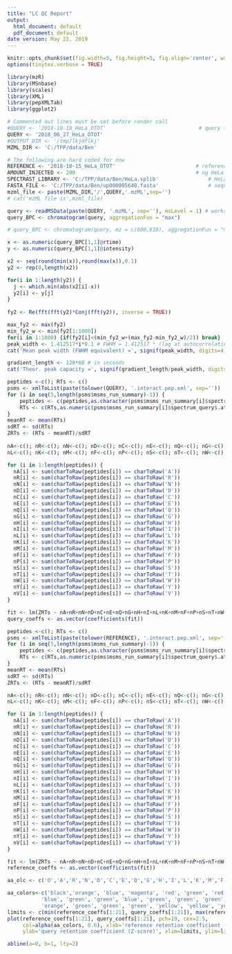 ---
title: "LC QC Report"
output:
  html_document: default
  pdf_document: default
date version: May 22, 2019
---

[//]: # (This sub-report contains metrics related to the performance of LC system components. Metrics include estimated pH of mobile phases, column heater, shape of gradient, peak shape statistics (such as FWHM for 25, 50 and 75% quartiles and base peak width). Future work will include determining % TIC that is polysiloxane or detergents in order to evaluate column health and system contamination. This sub-report assumes the MS2.Rmd has been run first so that the files are available.)


```{r Global Options, echo=FALSE}
knitr::opts_chunk$set(fig.width=5, fig.height=5, fig.align='center', warning=FALSE, message=FALSE, error=TRUE)
options(tinytex.verbose = TRUE)
```


[//]: # (1. Load R packages and specify the search parameters and sequence database)

```{r Setup, echo=FALSE}
library(mzR)
library(MSnbase)
library(scales)
library(XML)
library(pepXMLTab)
library(ggplot2)

# Commented out lines must be set before render call
#QUERY <- '2018-10-18_HeLa_OTOT'                              # query for QC
QUERY <- '2018_06_27_HeLa_OTOT'  
#OUTPUT_DIR <- '/tmp/lkjdflkj'
MZML_DIR <- 'C:/TPP/data/Ben'

# The following are hard coded for now
REFERENCE <- '2018-10-15_HeLa_OTOT'                          # reference (could be local)
AMOUNT_INJECTED <- 200                                       # ng HeLa injected (reference)
SPECTRAST_LIBRARY <- 'C:/TPP/data/Ben/HeLa.splib'                # HeLa library
FASTA_FILE <- 'C:/TPP/data/Ben/up000005640.fasta'                # sequence database
mzml_file <- paste(MZML_DIR,'/',QUERY,'.mzML',sep='')
# cat('mzML file is',mzml_file)
```


[//]: # (1. Estimate peak capacity)

[//]: # (Calculate peak capacity as defined in QuiC or ID-free?)

```{r Estimate peak capacity, eval=TRUE, echo=FALSE}
query <- readMSData(paste(QUERY, '.mzML', sep=''), msLevel = 1) # works, but quite slow...
query_BPC <- chromatogram(query, aggregationFun = "max")

# query_BPC <- chromatogram(query, mz = c(600,610), aggregationFun = "max") # smaller m/z windows?

x <- as.numeric(query_BPC[1,1]@rtime)
y <- as.numeric(query_BPC[1,1]@intensity)

x2 <- seq(round(min(x)),round(max(x)),0.1)
y2 <- rep(0,length(x2))

for(i in 1:length(y2)) {
  j <- which.min(abs(x2[i]-x))
  y2[i] <- y[j]
}
  
fy2 <- Re(fft(fft(y2)*Conj(fft(y2)), inverse = TRUE))

max_fy2 <- max(fy2)
min_fy2_w <- min(fy2[1:1000])
for(i in 1:1000) {if(fy2[i]<(min_fy2_w+(max_fy2-min_fy2_w)/2)) break}
peak_width <- 1.412517*i*0.1 # FWHM = 1.412517 * (lag at autocorrelation half maximum for gaussian)
cat('Mean peak width (FWHM equivalent) =', signif(peak_width, digits=4), "seconds")

gradient_length <- 120*60 # in seconds
cat('Theor. peak capacity =', signif(gradient_length/peak_width, digits=4))
```
\begin{center}Figure 1: Peak capacity.\end{center}

[//]: # (2. Look at retention coefficients)

[//]: # (Here we train a linear model (Palmblad *et al*., 2002) for predicting retention times, and compare the amino acid coefficients of the query model with those from the reference model. This will reveal changes in mobile phase composition, such as ionic strength or pH. The training is here done with R packages.)

```{r Compare retention coefficients R-only, eval=TRUE, echo=FALSE}
peptides <-c(); RTs <- c()
psms <- xmlToList(paste(tolower(QUERY), '.interact.pep.xml', sep=''))
for (i in seq(5,length(psms$msms_run_summary)-1)) {
    peptides <- c(peptides,as.character(psms$msms_run_summary[i]$spectrum_query$search_result$search_hit$.attrs['peptide']))
    RTs <- c(RTs,as.numeric(psms$msms_run_summary[i]$spectrum_query$.attrs['retention_time_sec']))
}
meanRT <- mean(RTs)
sdRT <- sd(RTs)
ZRTs <- (RTs - meanRT)/sdRT
 
nA<-c(); nR<-c(); nN<-c(); nD<-c(); nC<-c(); nE<-c(); nQ<-c(); nG<-c(); nH<-c(); nI<-c();
nL<-c(); nK<-c(); nM<-c(); nF<-c(); nP<-c(); nS<-c(); nT<-c(); nW<-c(); nY<-c(); nV<-c();

for (i in 1:length(peptides)) {
  nA[i] <- sum(charToRaw(peptides[i]) == charToRaw('A'))
  nR[i] <- sum(charToRaw(peptides[i]) == charToRaw('R'))
  nN[i] <- sum(charToRaw(peptides[i]) == charToRaw('N'))
  nD[i] <- sum(charToRaw(peptides[i]) == charToRaw('D'))
  nC[i] <- sum(charToRaw(peptides[i]) == charToRaw('C'))
  nE[i] <- sum(charToRaw(peptides[i]) == charToRaw('E'))
  nQ[i] <- sum(charToRaw(peptides[i]) == charToRaw('Q'))
  nG[i] <- sum(charToRaw(peptides[i]) == charToRaw('G'))
  nH[i] <- sum(charToRaw(peptides[i]) == charToRaw('H'))
  nI[i] <- sum(charToRaw(peptides[i]) == charToRaw('I'))
  nL[i] <- sum(charToRaw(peptides[i]) == charToRaw('L'))
  nK[i] <- sum(charToRaw(peptides[i]) == charToRaw('K'))
  nM[i] <- sum(charToRaw(peptides[i]) == charToRaw('M'))
  nF[i] <- sum(charToRaw(peptides[i]) == charToRaw('F'))
  nP[i] <- sum(charToRaw(peptides[i]) == charToRaw('P'))
  nS[i] <- sum(charToRaw(peptides[i]) == charToRaw('S'))
  nT[i] <- sum(charToRaw(peptides[i]) == charToRaw('T'))
  nW[i] <- sum(charToRaw(peptides[i]) == charToRaw('W'))
  nY[i] <- sum(charToRaw(peptides[i]) == charToRaw('Y'))
  nV[i] <- sum(charToRaw(peptides[i]) == charToRaw('V'))
}

fit <- lm(ZRTs ~ nA+nR+nN+nD+nC+nE+nQ+nG+nH+nI+nL+nK+nM+nF+nP+nS+nT+nW+nY+nV)
query_coeffs <- as.vector(coefficients(fit))

peptides <-c(); RTs <- c()
psms <- xmlToList(paste(tolower(REFERENCE), '.interact.pep.xml', sep=''))
for (i in seq(5,length(psms$msms_run_summary)-1)) {
    peptides <- c(peptides,as.character(psms$msms_run_summary[i]$spectrum_query$search_result$search_hit$.attrs['peptide']))
    RTs <- c(RTs,as.numeric(psms$msms_run_summary[i]$spectrum_query$.attrs['retention_time_sec']))
}
meanRT <- mean(RTs)
sdRT <- sd(RTs)
ZRTs <- (RTs - meanRT)/sdRT

nA<-c(); nR<-c(); nN<-c(); nD<-c(); nC<-c(); nE<-c(); nQ<-c(); nG<-c(); nH<-c(); nI<-c();
nL<-c(); nK<-c(); nM<-c(); nF<-c(); nP<-c(); nS<-c(); nT<-c(); nW<-c(); nY<-c(); nV<-c();

for (i in 1:length(peptides)) {
  nA[i] <- sum(charToRaw(peptides[i]) == charToRaw('A'))
  nR[i] <- sum(charToRaw(peptides[i]) == charToRaw('R'))
  nN[i] <- sum(charToRaw(peptides[i]) == charToRaw('N'))
  nD[i] <- sum(charToRaw(peptides[i]) == charToRaw('D'))
  nC[i] <- sum(charToRaw(peptides[i]) == charToRaw('C'))
  nE[i] <- sum(charToRaw(peptides[i]) == charToRaw('E'))
  nQ[i] <- sum(charToRaw(peptides[i]) == charToRaw('Q'))
  nG[i] <- sum(charToRaw(peptides[i]) == charToRaw('G'))
  nH[i] <- sum(charToRaw(peptides[i]) == charToRaw('H'))
  nI[i] <- sum(charToRaw(peptides[i]) == charToRaw('I'))
  nL[i] <- sum(charToRaw(peptides[i]) == charToRaw('L'))
  nK[i] <- sum(charToRaw(peptides[i]) == charToRaw('K'))
  nM[i] <- sum(charToRaw(peptides[i]) == charToRaw('M'))
  nF[i] <- sum(charToRaw(peptides[i]) == charToRaw('F'))
  nP[i] <- sum(charToRaw(peptides[i]) == charToRaw('P'))
  nS[i] <- sum(charToRaw(peptides[i]) == charToRaw('S'))
  nT[i] <- sum(charToRaw(peptides[i]) == charToRaw('T'))
  nW[i] <- sum(charToRaw(peptides[i]) == charToRaw('W'))
  nY[i] <- sum(charToRaw(peptides[i]) == charToRaw('Y'))
  nV[i] <- sum(charToRaw(peptides[i]) == charToRaw('V'))
}

fit <- lm(ZRTs ~ nA+nR+nN+nD+nC+nE+nQ+nG+nH+nI+nL+nK+nM+nF+nP+nS+nT+nW+nY+nV)
reference_coeffs <- as.vector(coefficients(fit))

aa_olc <- c('O','A','R','N','D','C','E','Q','G','H','I','L','K','M','F','P','S','T','W','Y','V')

aa_colors<-c('black','orange', 'blue', 'magenta', 'red', 'green', 'red', 'magenta', 'orange',
           'blue', 'green', 'green', 'blue', 'green', 'green', 'green', 'orange', 
           'orange', 'green', 'green', 'green', 'yellow', 'yellow', 'yellow', 'yellow')
limits <- c(min(reference_coeffs[1:21], query_coeffs[1:21]), max(reference_coeffs[1:21], query_coeffs[1:21]))
plot(reference_coeffs[1:21], query_coeffs[1:21], pch=19, cex=2.5, 
     col=alpha(aa_colors, 0.6), xlab='reference retention coefficient (Z-score)', 
     ylab='query retention coefficient (Z-score)', xlim=limits, ylim=limits, text(reference_coeffs[1:21], query_coeffs[1:21]+0.0047*(max(query_coeffs[1:21])-min(query_coeffs[1:21])), aa_olc, col='black', font=2, cex=0.8)) 

abline(a=0, b=1, lty=2)
```
\begin{center}Figure 1: Retention time coefficients for query compared with reference. The closer to the 45-degree diagonal the better. Deviation in basic and/or acidic residues suggests different pH.\end{center}